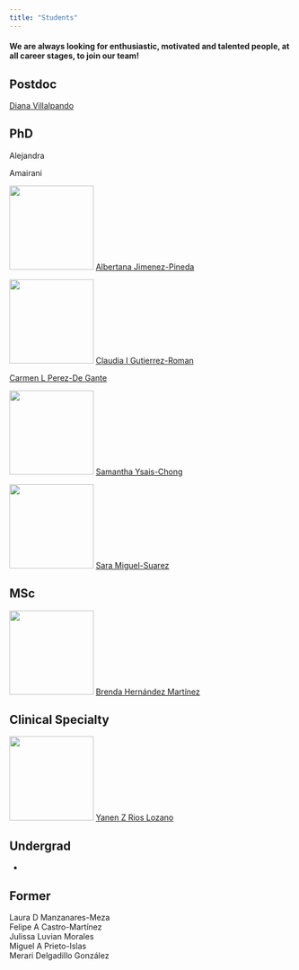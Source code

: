 ```yaml
---
title: "Students"
---
```


#### We are always looking for enthusiastic, motivated and talented people, at all career stages, to join our team!

::: callout-tip
## Postdoc

[Diana Villalpando](https://www.linkedin.com/in/diana-villalpando-7a2626148?miniProfileUrn=urn%3Ali%3Afs_miniProfile%3AACoAACOwFuoBbBMsMRvT2ga6_CoNKoHdye6b508&lipi=urn%3Ali%3Apage%3Ad_flagship3_search_srp_people%3BGLSCXG2qSMmbjU1mPxYyHg%3D%3D)
:::

::: callout-tip
## PhD

Alejandra

Amairani

![](res/bety.png){width="150"} [Albertana Jimenez-Pineda](https://loop.frontiersin.org/people/1956319/overview)

![](res/clau.png){width="150"} [Claudia I Gutierrez-Roman](https://www.researchgate.net/profile/Claudia-Gutierrez-Roman)

[Carmen L Perez-De Gante](http://www.uibcdf.org/carmen/Semblanza_Perez_de_Gante.pdf)

![](res/sam.png){width="150"} [Samantha Ysais-Chong](https://mx.linkedin.com/in/samantha-ysais-chong-036935213)

![](res/sara.png){width="150"} [Sara Miguel-Suarez](https://mx.linkedin.com/in/sara-miguel-suarez-b43a8b1a2)
:::

::: callout-tip
## MSc

![](res/bren.png){width="150"} [Brenda Hernández Martínez](https://www.instagram.com/himfogram/)
:::

::: callout-tip
## Clinical Specialty

![](res/yan.png){width="150"} [Yanen Z Rios Lozano](https://mx.linkedin.com/in/yanen-zaneli-r%C3%ADos-lozano-96b845124)
:::

::: callout-tip
## Undergrad

-   
:::

::: callout-tip
## Former

Laura D Manzanares-Meza\
Felipe A Castro-Martínez\
Julissa Luvian Morales\
Miguel A Prieto-Islas\
Merari Delgadillo González
:::
